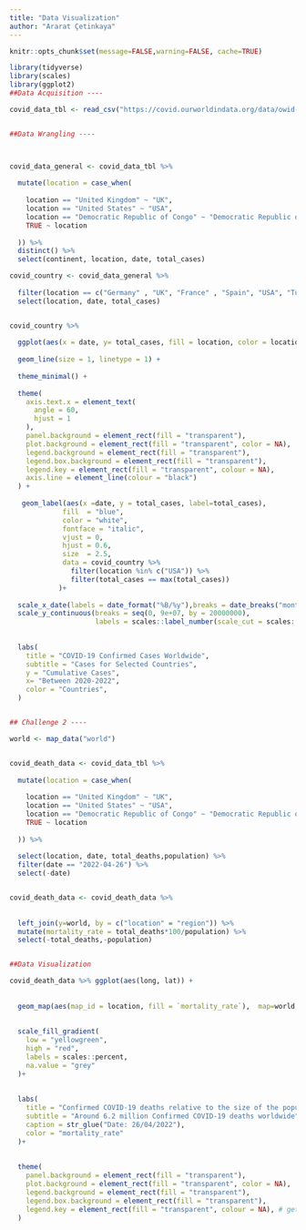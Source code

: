 ```yaml
---
title: "Data Visualization"
author: "Ararat Çetinkaya"
---
```


```r
knitr::opts_chunk$set(message=FALSE,warning=FALSE, cache=TRUE)
```


``` r

library(tidyverse)
library(scales)
library(ggplot2)
##Data Acquisition ----

covid_data_tbl <- read_csv("https://covid.ourworldindata.org/data/owid-covid-data.csv")


##Data Wrangling ----



covid_data_general <- covid_data_tbl %>% 
  
  mutate(location = case_when(
    
    location == "United Kingdom" ~ "UK",
    location == "United States" ~ "USA",
    location == "Democratic Republic of Congo" ~ "Democratic Republic of the Congo",
    TRUE ~ location
    
  )) %>%
  distinct() %>% 
  select(continent, location, date, total_cases) 

covid_country <- covid_data_general %>% 
  
  filter(location == c("Germany" , "UK", "France" , "Spain", "USA", "Turkey") ) %>% 
  select(location, date, total_cases) 


covid_country %>%
  
  ggplot(aes(x = date, y= total_cases, fill = location, color = location)) +
  
  geom_line(size = 1, linetype = 1) +
  
  theme_minimal() +
  
  theme(
    axis.text.x = element_text(
      angle = 60,
      hjust = 1 
    ),
    panel.background = element_rect(fill = "transparent"), 
    plot.background = element_rect(fill = "transparent", color = NA), 
    legend.background = element_rect(fill = "transparent"), 
    legend.box.background = element_rect(fill = "transparent"), 
    legend.key = element_rect(fill = "transparent", colour = NA), 
    axis.line = element_line(colour = "black")
  ) +
  
   geom_label(aes(x =date, y = total_cases, label=total_cases),
             fill  = "blue",
             color = "white",
             fontface = "italic",
             vjust = 0,
             hjust = 0.6,
             size  = 2.5,
             data = covid_country %>%
               filter(location %in% c("USA")) %>% 
               filter(total_cases == max(total_cases))
            )+
  
  scale_x_date(labels = date_format("%B/%y"),breaks = date_breaks("months"))+
  scale_y_continuous(breaks = seq(0, 9e+07, by = 20000000), 
                     labels = scales::label_number(scale_cut = scales::cut_short_scale())) +
  
  
  labs(
    title = "COVID-19 Confirmed Cases Worldwide",
    subtitle = "Cases for Selected Countries",
    y = "Cumulative Cases",
    x= "Between 2020-2022",
    color = "Countries",
  )


## Challenge 2 ----

world <- map_data("world")


covid_death_data <- covid_data_tbl %>% 
  
  mutate(location = case_when(
    
    location == "United Kingdom" ~ "UK",
    location == "United States" ~ "USA",
    location == "Democratic Republic of Congo" ~ "Democratic Republic of the Congo",
    TRUE ~ location
    
  )) %>%
  
  select(location, date, total_deaths,population) %>%
  filter(date == "2022-04-26") %>% 
  select(-date)


covid_death_data <- covid_death_data %>% 
  
  
  left_join(y=world, by = c("location" = "region")) %>% 
  mutate(mortality_rate = total_deaths*100/population) %>% 
  select(-total_deaths,-population) 


##Data Visualization

covid_death_data %>% ggplot(aes(long, lat)) +
  
  
  geom_map(aes(map_id = location, fill = `mortality_rate`),  map=world, color = "black") +
  
  
  scale_fill_gradient(
    low = "yellowgreen",
    high = "red",
    labels = scales::percent,
    na.value = "grey"
  )+
  
  
  labs(
    title = "Confirmed COVID-19 deaths relative to the size of the population",
    subtitle = "Around 6.2 million Confirmed COVID-19 deaths worldwide",
    caption = str_glue("Date: 26/04/2022"),
    color = "mortality_rate"
  )+
  
  
  theme(
    panel.background = element_rect(fill = "transparent"),
    plot.background = element_rect(fill = "transparent", color = NA), 
    legend.background = element_rect(fill = "transparent"), 
    legend.box.background = element_rect(fill = "transparent"), 
    legend.key = element_rect(fill = "transparent", colour = NA), # get rid of key legend fill, and of the surrounding
  ) 

  

```